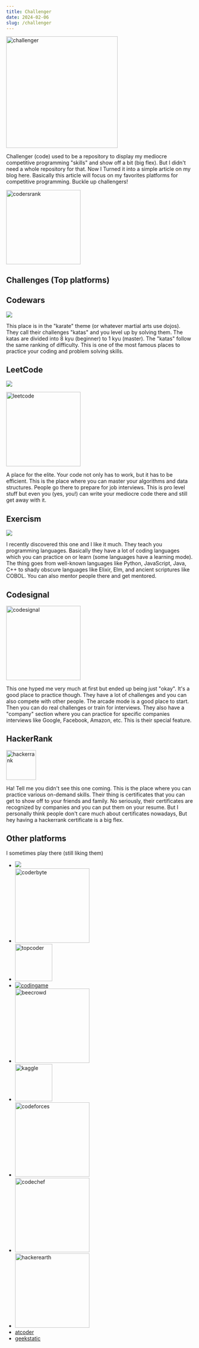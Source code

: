 ```yaml
---
title: Challenger
date: 2024-02-06
slug: /challenger
---
```


<img src="/images/challenger.jpg" alt="challenger" width="300"/>

Challenger (code) used to be a repository to display my mediocre competitive programming "skills" and show off a bit (big flex).
But I didn't need a whole repository for that. Now I Turned it into a simple article on my blog here.
Basically this article will focus on my favorites platforms for competitive programming. Buckle up challengers!

<a href="https://profile.codersrank.io/user/nair0lf32/">
<img src="https://cr-ss-service.azurewebsites.net/api/ScreenShot?widget=summary&username=nair0lf32&width=10&branding=false&badges=0&style=--header-bg-color:%23000" alt="codersrank" width="200"/>
</a>


## Challenges (Top platforms)

## Codewars

[![](https://www.codewars.com/users/nair0lf32/badges/large)](https://www.codewars.com/users/nair0lf32)

This place is in the "karate" theme (or whatever martial arts use dojos). They call their challenges "katas"
and you level up by solving them. The katas are divided into 8 kyu (beginner) to 1 kyu (master).
The "katas" follow the same ranking of difficulty. This is one of the most famous places to practice your
coding and problem solving skills.

## LeetCode

[![](https://leetcode.com/nairolf32/)](https://leetcode.com/nairolf32/)


<a href="https://leetcode.com/nairolf32/"> <img src="https://assets.leetcode.com/static_assets/public/webpack_bundles/images/logo-dark.e99485d9b.svg" alt="leetcode" width="200"/> </a>

A place for the elite. Your code not only has to work, but it has to be efficient.
This is the place where you can master your algorithms and data structures.
People go there to prepare for job interviews. This is pro level stuff but even you (yes, you!)
can write your mediocre code there and still get away with it.


## Exercism

[![](https://assets.exercism.org/assets/icons/exercism-with-logo-black-12752bd7fcf6862ba8ad7a2b75e21a9b2409d7fd.svg
)](https://exercism.org/)

I recently discovered this one and I like it much. They teach you programming languages.
Basically they have a lot of coding languages which you can practice on or learn (some languages have
a learning mode). The thing goes from well-known languages like Python, JavaScript, Java, C++ to shady
obscure languages like Elixir, Elm, and ancient scriptures like COBOL. You can also mentor people there
and get mentored.


## Codesignal

<a href="https://app.codesignal.com/profile/nairolf32/overview"> <img src="https://app.codesignal.com/img/logos/logo_white.svg" alt="codesignal" width="200"/> </a>

This one hyped me very much at first but ended up being just "okay".
It's a good place to practice though. They have a lot of challenges and you can also
compete with other people. The arcade mode is a good place to start. Then you can do real challenges
or train for interviews. They also have a "company" section where you can practice for specific companies
interviews like Google, Facebook, Amazon, etc. This is their special feature.

## HackerRank

<a href="https://www.hackerrank.com/nair0lf32"> <img src="https://hrcdn.net/fcore/assets/work/header/hackerrank_logo-21e2867566.svg" alt="hackerrank" width="80"/> </a>

Ha! Tell me you didn't see this one coming. This is the place where you can practice various on-demand
skills. Their thing is certificates that you can get to show off to your friends and family. No seriously,
their certificates are recognized by companies and you can put them on your resume. But I personally think
people don't care much about certificates nowadays, But hey having a hackerrank certificate is a big flex.



## Other platforms

I sometimes play there (still liking them)

- [![](https://projecteuler.net/profile/nairolf32.png)](https://projecteuler.net/)
- <a href="https://coderbyte.com/profile/nairolf32"> <img src="https://coderbytestaticimages.s3.amazonaws.com/consumer-v2/nav/coderbyte_logo_digital_multi_light.png" alt="coderbyte" width="200"/> </a>
- <a href="https://www.topcoder.com/members/nairolf32"> <img src="https://uni-nav.topcoder.com/v1/assets/logo.min.svg" alt="topcoder" width="100"/> </a>
- <a href="https://www.codingame.com/profile/2a8066199551bbb0ab8497876d1381cc2842444"> <img src="https://www.codingame.com/blog/wp-content/uploads/2016/11/logo_codingame_hud.png" alt="codingame"/> </a>
- <a href="https://www.beecrowd.com.br/judge/en/profile/776503"> <img src="https://beecrowd.io/wp-content/uploads/2021/08/beecrowd__roxoHorClean-small-PNG-1.png" alt="beecrowd" width="200"/> </a>
- <a href="https://www.kaggle.com/florianedemessi"> <img src="https://www.kaggle.com/static/images/site-logo.svg" alt="kaggle" width="100" /> </a>
- <a href="https://codeforces.com/profile/nairolf32"> <img src="https://codeforces.org/s/22580/images/codeforces-sponsored-by-ton.png" alt="codeforces" width="200"/> </a>
- <a href="https://www.codechef.com/users/nairolf32/"> <img src="https://cdn.codechef.com/images/cc-logo.svg" alt="codechef" width="200"/> </a>
- <a href="https://www.hackerearth.com/@florianedem"> <img src="https://blog-c7ff.kxcdn.com/blog/wp-content/uploads/2022/01/he-logo.svg" alt="hackerearth" width="200"/> </a>
- [atcoder](https://atcoder.jp/users/nairolf32)
- [geekstatic](https://app.geektastic.com/dashboard)
